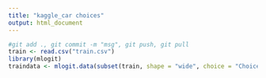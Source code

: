 ```yaml
---
title: "kaggle_car choices"
output: html_document
---
```

```r
#git add ., git commit -m "msg", git push, git pull
train <- read.csv("train.csv")
library(mlogit)
traindata <- mlogit.data(subset(train, shape = "wide", choice = "Choice", varying = c(4:83), sep = "", alt.levels = c("Ch1","Ch2","Ch3","Ch4"),id.var="Case")

```

